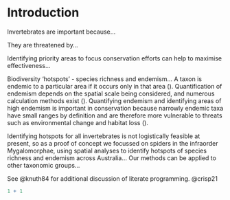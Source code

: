 # Introduction

Invertebrates are important because...

They are threatened by...

Identifying priority areas to focus conservation efforts can help to maximise effectiveness...

Biodiversity 'hotspots' - species richness and endemism... A taxon is endemic to a particular area if it occurs only in that area (). Quantification of endemism depends on the spatial scale being considered, and numerous calculation methods exist (). Quantifying endemism and identifying areas of high endemism is important in conservation because narrowly endemic taxa have small ranges by definition and are therefore more vulnerable to threats such as environmental change and habitat loss ().

Identifying hotspots for all invertebrates is not logistically feasible at present, so as a proof of concept we focussed on spiders in the infraorder Mygalomorphae, using spatial analyses to identify hotspots of species richness and endemism across Australia... Our methods can be applied to other taxonomic groups...


See @knuth84 for additional discussion of literate programming. @crisp21

```r
1 + 1
```
